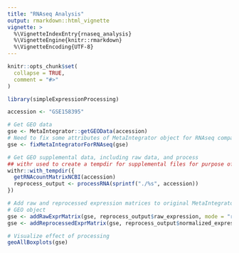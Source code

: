 ```yaml
---
title: "RNAseq Analysis"
output: rmarkdown::html_vignette
vignette: >
  %\VignetteIndexEntry{rnaseq_analysis}
  %\VignetteEngine{knitr::rmarkdown}
  %\VignetteEncoding{UTF-8}
---
```


```r
knitr::opts_chunk$set(
  collapse = TRUE,
  comment = "#>"
)
```

```r
library(simpleExpressionProcessing)
```

```r
accession <- "GSE158395"

# Get GEO data
gse <- MetaIntegrator::getGEOData(accession)
# Need to fix some attributes of MetaIntegrator object for RNAseq compatibility
gse <- fixMetaIntegratorForRNAseq(gse) 

# Get GEO supplemental data, including raw data, and process
## withr used to create a tempdir for supplemental files for purpose of demo
withr::with_tempdir({
  getRNAcountMatrixNCBI(accession)
  reprocess_output <- processRNA(sprintf("./%s", accession))
})

# Add raw and reprocessed expression matrices to original MetaIntegrator
# GEO object
gse <- addRawExprMatrix(gse, reprocess_output$raw_expression, mode = "rnaseq")
gse <- addReprocessedExprMatrix(gse, reprocess_output$normalized_expression, mode = "rnaseq")

# Visualize effect of processing
geoAllBoxplots(gse)
```

